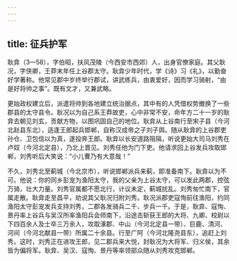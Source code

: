 ```yaml
---
---
---
```

title: 征兵护军
---



耿弇（3—58），字伯昭，扶风茂陵（今西安市西郊）人，出身官僚家庭。其父耿况，字侠卿，王莽末年任上谷郡太守。耿弇少年时代，学《诗》习《礼》，以勤奋好学著称。他常见郡中岁终举行郡试，讲武练兵，由衷爱好，因而学习骑射，“由是好将帅之事”。既有文才，又兼武略。

更始政权建立后，派遣将帅到各地建立统治据点，其中有的人凭借权势撤换了一些郡县的太守县令。耿况以为自己系王莽故吏，心中非常不安，命年方二十一岁的耿弇去朝见刘玄，贡献方物，以图巩固自己的地位。耿弇从上谷南行至宋子县（今河北赵县东北），适逢王郎起兵邯郸，自称汉成帝之子刘子舆。随从耿弇的上谷郡吏孙仓、卫包信以为真，遂投奔王郎。耿弇以长安道路阻隔，听说更始大司马刘秀在卢奴（今河北定县），乃北上晋见。刘秀任他为门下吏。他请求回上谷发兵攻取邯郸，刘秀听后大笑说：“小儿曹乃有大意哉！”

不久，刘秀北至蓟城（今北京市），听说邯郸派兵来蓟，即准备南下。耿弇以为不可。他说：你的同乡彭宠为渔阳太守，我的父亲为上谷太守，可以发此两郡，控弦万骑，壮大力量。刘秀官属都不愿北行，计议未定，蓟城扰乱。刘秀匆忙南下，官属走散。耿弇走至昌平，劝说其父耿况归附刘秀。耿况派郡吏寇恂前往渔阳，约同渔阳太守彭宠发兵支持刘秀，二郡各发骑兵二千、步兵一千。于是，耿弇、寇恂、景丹率上谷兵与吴汉所率渔阳兵会师南下，沿途击斩获王郎的大将、九卿、校尉以下四百余人及士卒三万余人，攻取涿郡、中山（今河北定县一带）、巨鹿、清河、河间（今河北献县一带）所属二十余县。行至广阿（今河北隆尧县东），追赶上刘秀。这时，刘秀正在进攻王郎，见二郡兵来大悦，封耿况为大将军、归义侯，其余皆为偏将军。耿弇、吴汉、寇恂、景丹等率领部众随从刘秀攻克邯郸。